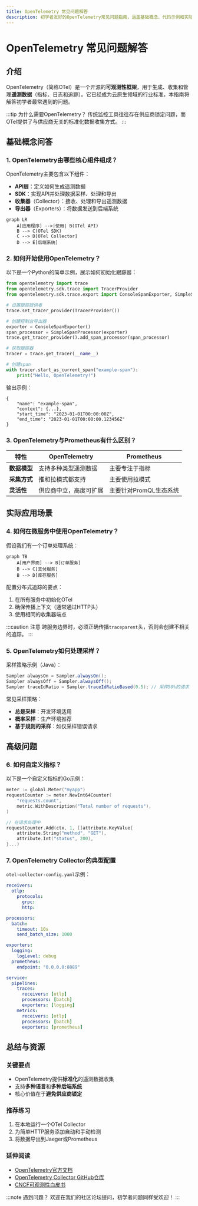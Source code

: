 ```yaml
---
title: OpenTelemetry 常见问题解答
description: 初学者友好的OpenTelemetry常见问题指南，涵盖基础概念、代码示例和实际应用场景
---
```


# OpenTelemetry 常见问题解答

## 介绍

OpenTelemetry（简称OTel）是一个开源的**可观测性框架**，用于生成、收集和管理**遥测数据**（指标、日志和追踪）。它已经成为云原生领域的行业标准，本指南将解答初学者最常遇到的问题。

:::tip 为什么需要OpenTelemetry？
传统监控工具往往存在供应商锁定问题，而OTel提供了与供应商无关的标准化数据收集方式。
:::

## 基础概念问答

### 1. OpenTelemetry由哪些核心组件组成？

OpenTelemetry主要包含以下组件：

- **API层**：定义如何生成遥测数据
- **SDK**：实现API并处理数据采样、处理和导出
- **收集器**（Collector）：接收、处理和导出遥测数据
- **导出器**（Exporters）：将数据发送到后端系统

```mermaid
graph LR
    A[应用程序] -->|使用| B(OTel API)
    B --> C(OTel SDK)
    C --> D[OTel Collector]
    D --> E[后端系统]
```

### 2. 如何开始使用OpenTelemetry？

以下是一个Python的简单示例，展示如何初始化跟踪器：

```python
from opentelemetry import trace
from opentelemetry.sdk.trace import TracerProvider
from opentelemetry.sdk.trace.export import ConsoleSpanExporter, SimpleSpanProcessor

# 设置跟踪提供者
trace.set_tracer_provider(TracerProvider())

# 创建控制台导出器
exporter = ConsoleSpanExporter()
span_processor = SimpleSpanProcessor(exporter)
trace.get_tracer_provider().add_span_processor(span_processor)

# 获取跟踪器
tracer = trace.get_tracer(__name__)

# 创建span
with tracer.start_as_current_span("example-span"):
    print("Hello, OpenTelemetry!")
```

输出示例：
```
{
    "name": "example-span",
    "context": {...},
    "start_time": "2023-01-01T00:00:00Z",
    "end_time": "2023-01-01T00:00:00.123456Z"
}
```

### 3. OpenTelemetry与Prometheus有什么区别？

| 特性          | OpenTelemetry          | Prometheus            |
|---------------|------------------------|-----------------------|
| **数据模型**  | 支持多种类型遥测数据   | 主要专注于指标        |
| **采集方式**  | 推和拉模式都支持       | 主要使用拉模式        |
| **灵活性**    | 供应商中立，高度可扩展 | 主要针对PromQL生态系统|

## 实际应用场景

### 4. 如何在微服务中使用OpenTelemetry？

假设我们有一个订单处理系统：

```mermaid
graph TB
    A[用户界面] --> B[订单服务]
    B --> C[支付服务]
    B --> D[库存服务]
```

配置分布式追踪的要点：

1. 在所有服务中初始化OTel
2. 确保传播上下文（通常通过HTTP头）
3. 使用相同的收集器端点

:::caution 注意
跨服务边界时，必须正确传播`traceparent`头，否则会创建不相关的追踪。
:::

### 5. OpenTelemetry如何处理采样？

采样策略示例（Java）：

```java
Sampler alwaysOn = Sampler.alwaysOn();
Sampler alwaysOff = Sampler.alwaysOff();
Sampler traceIdRatio = Sampler.traceIdRatioBased(0.5); // 采样50%的请求
```

常见采样策略：
- **总是采样**：开发环境适用
- **概率采样**：生产环境推荐
- **基于规则的采样**：如仅采样错误请求

## 高级问题

### 6. 如何自定义指标？

以下是一个自定义指标的Go示例：

```go
meter := global.Meter("myapp")
requestCounter := meter.NewInt64Counter(
    "requests.count",
    metric.WithDescription("Total number of requests"),
)

// 在请求处理中
requestCounter.Add(ctx, 1, []attribute.KeyValue{
    attribute.String("method", "GET"),
    attribute.Int("status", 200),
}...)
```

### 7. OpenTelemetry Collector的典型配置

`otel-collector-config.yaml`示例：

```yaml
receivers:
  otlp:
    protocols:
      grpc:
      http:

processors:
  batch:
    timeout: 10s
    send_batch_size: 1000

exporters:
  logging:
    logLevel: debug
  prometheus:
    endpoint: "0.0.0.0:8889"

service:
  pipelines:
    traces:
      receivers: [otlp]
      processors: [batch]
      exporters: [logging]
    metrics:
      receivers: [otlp]
      processors: [batch]
      exporters: [prometheus]
```

## 总结与资源

### 关键要点

- OpenTelemetry提供**标准化**的遥测数据收集
- 支持**多种语言**和**多种后端系统**
- 核心价值在于**避免供应商锁定**

### 推荐练习

1. 在本地运行一个OTel Collector
2. 为简单HTTP服务添加自动和手动检测
3. 将数据导出到Jaeger或Prometheus

### 延伸阅读

- [OpenTelemetry官方文档](https://opentelemetry.io/docs/)
- [OpenTelemetry Collector GitHub仓库](https://github.com/open-telemetry/opentelemetry-collector)
- [CNCF可观测性白皮书](https://github.com/cncf/tag-observability)

:::note 遇到问题？
欢迎在我们的社区论坛提问，初学者问题同样受欢迎！
:::
